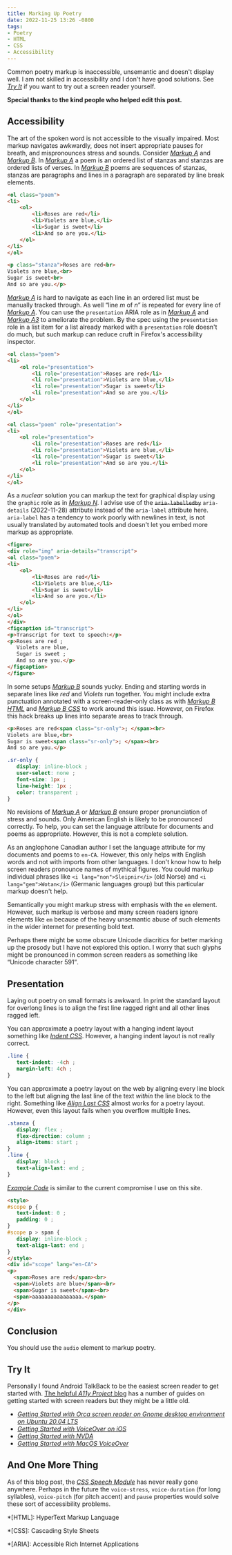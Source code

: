```yaml
---
title: Marking Up Poetry
date: 2022-11-25 13:26 -0800
tags:
- Poetry
- HTML
- CSS
- Accessibility
---
```


Common poetry markup is inaccessible, unsemantic and doesn't display
well. I am not skilled in accessibility and I don't have good
solutions.  See [<cite>Try It</cite>](#try-it) if you want to try out a screen
reader yourself.

**Special thanks to the kind people who helped edit this post.**

## Accessibility

The art of the spoken word is not accessible to the visually impaired.
Most markup navigates awkwardly, does not insert appropriate pauses
for breath, and mispronounces stress and sounds.  Consider
[<cite>Markup A</cite>](#markupa) and [<cite>Markup
B</cite>](#markupb).  In [<cite>Markup A</cite>](#markupa) a poem is
an ordered list of stanzas and stanzas are ordered lists of verses.
In [<cite>Markup B</cite>](#markupb) poems are sequences of stanzas,
stanzas are paragraphs and lines in a paragraph are separated by line
break elements.


```html id="markupa" title="Markup A"
<ol class="poem">
<li>
    <ol>
        <li>Roses are red</li>
        <li>Violets are blue,</li>
        <li>Sugar is sweet</li>
        <li>And so are you.</li>
    </ol>
</li>
</ol>
```

~~~ html id="markupb" title="Markup B"
<p class="stanza">Roses are red<br>
Violets are blue,<br>
Sugar is sweet<br>
And so are you.</p>
~~~

[<cite>Markup A</cite>](#markupa) is hard to navigate as each line in
an ordered list must be manually tracked through.  As well <q>line
<var>m</var> of <var>n</var></q> is repeated for every line of
[<cite>Markup A</cite>](#markupa).  You can use the `presentation`
ARIA role as in [<cite>Markup A</cite>](#markupa2) and [<cite>Markup
A3</cite>](#markupa3) to ameliorate the problem.  By the spec using
the `presentation` role in a list item for a list already marked with
a `presentation` role doesn't do much, but such markup can reduce
cruft in Firefox's accessibility inspector.

```html id="markupa2" title="Markup A2"
<ol class="poem">
<li>
    <ol role="presentation">
        <li role="presentation">Roses are red</li>
        <li role="presentation">Violets are blue,</li>
        <li role="presentation">Sugar is sweet</li>
        <li role="presentation">And so are you.</li>
    </ol>
</li>
</ol>
```

```html id="markupa3" title="Markup A3"
<ol class="poem" role="presentation">
<li>
    <ol role="presentation">
        <li role="presentation">Roses are red</li>
        <li role="presentation">Violets are blue,</li>
        <li role="presentation">Sugar is sweet</li>
        <li role="presentation">And so are you.</li>
    </ol>
</li>
</ol>
```

As a <i>nuclear</i> solution you can markup the text for graphical
display using the `graphic` role as in [<cite>Markup
N</cite>](#markupn).  I advise use of the ~~`aria-labelledby`~~
`aria-details` (2022-11-28) attribute instead of the `aria-label`
attribute here. `aria-label` has a tendency to work poorly with
newlines in text, is not usually translated by automated tools and
doesn't let you embed more markup as appropriate.

```html id="markupn" title="Markup N"
<figure>
<div role="img" aria-details="transcript">
<ol class="poem">
<li>
    <ol>
        <li>Roses are red</li>
        <li>Violets are blue,</li>
        <li>Sugar is sweet</li>
        <li>And so are you.</li>
    </ol>
</li>
</ol>
</div>
<figcaption id="transcript">
<p>Transcript for text to speech:</p>
<p>Roses are red ;
   Violets are blue,
   Sugar is sweet ;
   And so are you.</p>
</figcaption>
</figure>
```

In some setups [<cite>Markup B</cite>](#markupb) sounds yucky.  Ending
and starting words in separate lines like <i>red</i> and
<i>Violets</i> run together.  You might include extra punctuation
annotated with a screen-reader-only class as with [<cite>Markup
B HTML</cite>](#markupb2) and [<cite>Markup B CSS</cite>](#markupb3) to work around this issue.
However, on Firefox this hack breaks up lines into separate areas to
track through.

```html id="markupb2" title="Markup B HTML"
<p>Roses are red<span class="sr-only">; </span><br>
Violets are blue,<br>
Sugar is sweet<span class="sr-only">; </span><br>
And so are you.</p>
```

```css id="markupb3" title="Markup B CSS"
.sr-only {
   display: inline-block ;
   user-select: none ;
   font-size: 1px ;
   line-height: 1px ;
   color: transparent ;
}
```

No revisions of [<cite>Markup A</cite>](#markupa) or [<cite>Markup B</cite>](#markupb) ensure
proper pronunciation of stress and sounds.  Only American English is
likely to be pronounced correctly. To help, you can set the language
attribute for documents and poems as appropriate.  However, this is
not a complete solution.

As an anglophone Canadian author I set the language attribute for my
documents and poems to `en-CA`. However, this only helps with English
words and not with imports from other languages.  I don't know how to
help screen readers pronounce names of mythical figures.  You could
markup individual phrases like `<i lang="non">Sleipnir</i>` (old
Norse) and `<i lang="gem">Wotan</i>` (Germanic languages group) but
this particular markup doesn't help.

Semantically you might markup stress with emphasis with the `em`
element.  However, such markup is verbose and many screen readers
ignore elements like `em` because of the heavy unsemantic abuse of
such elements in the wider internet for presenting bold text.

Perhaps there might be some obscure Unicode diacritics for better
marking up the prosody but I have not explored this option.  I worry
that such glyphs might be pronounced in common screen readers as
something like <q>Unicode character 591</q>.

## Presentation

Laying out poetry on small formats is awkward.  In print the standard
layout for overlong lines is to align the first line ragged right and
all other lines ragged left.

You can approximate a poetry layout with a hanging indent layout
something like [<cite>Indent CSS</cite>](#indentcss).  However, a
hanging indent layout is not really correct.

```css id="indentcss" title="Indent CSS"
.line {
   text-indent: -4ch ;
   margin-left: 4ch ;
}
```

You can approximate a poetry layout on the web by aligning every line
block to the left but aligning the last line of the text *within* the
line block to the right.  Something like [<cite>Align Last
CSS</cite>](#alignlastcss) almost works for a poetry layout.  However,
even this layout fails when you overflow multiple lines.

```css id="alignlastcss" title="Align Last CSS"
.stanza {
   display: flex ;
   flex-direction: column ;
   align-items: start ;
}
.line {
   display: block ;
   text-align-last: end ;
}
```


[<cite>Example Code</cite>](#examplecode) is similar to the current
compromise I use on this site.

```html id="examplecode" title="Example Code"
<style>
#scope p {
   text-indent: 0 ;
   padding: 0 ;
}
#scope p > span {
   display: inline-block ;
   text-align-last: end ;
}
</style>
<div id="scope" lang="en-CA">
<p>
  <span>Roses are red</span><br>
  <span>Violets are blue</span><br>
  <span>Sugar is sweet</span><br>
  <span>aaaaaaaaaaaaaaaa.</span>
</p>
</div>
```


## Conclusion

You should use the `audio` element to markup poetry.

## Try It

Personally I found Android TalkBack to be the easiest screen reader to
get started with. [The helpful <cite>A11y Project</cite>
blog](https://www.a11yproject.com) has a number of guides on getting
started with screen readers but they might be a little old.

- [<cite>Getting Started with Orca screen reader on Gnome desktop environment on Ubuntu 20.04 LTS</cite>](https://www.a11yproject.com/posts/getting-started-with-orca)
- [<cite>Getting Started with VoiceOver on iOS</cite>](https://www.a11yproject.com/posts/getting-started-with-voiceover-ios)
- [<cite>Getting Started with NVDA</cite>](https://www.a11yproject.com/posts/getting-started-with-nvda)
- [<cite>Getting Started with MacOS VoiceOver</cite>](https://www.a11yproject.com/posts/getting-started-with-voiceover)

## And One More Thing

As of this blog post, the [<cite>CSS Speech
Module</cite>](https://www.w3.org/TR/css-speech-1/) has never really
gone anywhere.  Perhaps in the future the `voice-stress`,
`voice-duration` (for long syllables), `voice-pitch` (for pitch
accent) and `pause` properties would solve these sort of accessibility
problems.

*[HTML]: HyperText Markup Language

*[CSS]: Cascading Style Sheets

*[ARIA]: Accessible Rich Internet Applications
